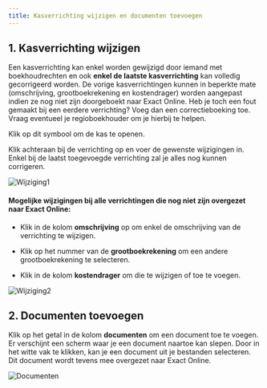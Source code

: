 ```yaml
---
title: Kasverrichting wijzigen en documenten toevoegen
---
```


## 1. Kasverrichting wijzigen

Een kasverrichting kan enkel worden gewijzigd door iemand met boekhoudrechten en ook **enkel de laatste kasverrichting** kan volledig gecorrigeerd worden. De vorige kasverrichtingen kunnen in beperkte mate (omschrijving, grootboekrekening en kostendrager) worden aangepast indien ze nog niet zijn doorgeboekt naar Exact Online. Heb je toch een fout gemaakt bij een eerdere verrichting? Voeg dan een correctieboeking toe. Vraag eventueel je regioboekhouder om je hierbij te helpen. 

Klik op dit symbool <LegacyAction img="geld.png"/> om de kas te openen.

Klik achteraan bij de verrichting op <LegacyAction img="edit.png"/> en voer de gewenste wijzigingen in. Enkel bij de laatst toegevoegde verrichting zal je alles nog kunnen corrigeren. 

![Wijziging1](./wijzigen1.png)

#### Mogelijke wijzigingen bij alle verrichtingen die nog niet zijn overgezet naar Exact Online:
- Klik in de kolom **omschrijving** op <LegacyAction img="edit.png"/> om enkel de omschrijving van de verrichting te wijzigen.
- Klik op het nummer van de **grootboekrekening** om een andere grootboekrekening te selecteren.

- Klik in de kolom **kostendrager** om die te wijzigen of toe te voegen.

![Wijziging2](./wijzigen2.png)

## 2. Documenten toevoegen

Klik op het getal in de kolom **documenten** om een document toe te voegen. Er verschijnt een scherm waar je een document naartoe kan slepen. Door in het witte vak te klikken, kan je een document uit je bestanden selecteren. Dit document wordt tevens mee overgezet naar Exact Online. 

![Documenten](./documenten1.png)


